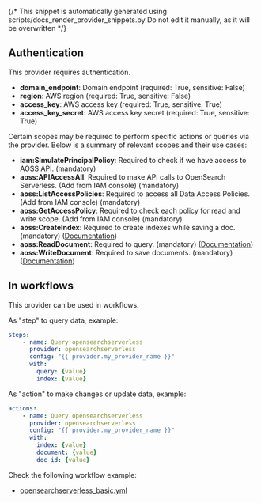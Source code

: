 {/* This snippet is automatically generated using scripts/docs_render_provider_snippets.py 
Do not edit it manually, as it will be overwritten */}

## Authentication
This provider requires authentication.
- **domain_endpoint**: Domain endpoint (required: True, sensitive: False)
- **region**: AWS region (required: True, sensitive: False)
- **access_key**: AWS access key (required: True, sensitive: True)
- **access_key_secret**: AWS access key secret (required: True, sensitive: True)

Certain scopes may be required to perform specific actions or queries via the provider. Below is a summary of relevant scopes and their use cases:
- **iam:SimulatePrincipalPolicy**: Required to check if we have access to AOSS API. (mandatory) 
- **aoss:APIAccessAll**: Required to make API calls to OpenSearch Serverless. (Add from IAM console) (mandatory) 
- **aoss:ListAccessPolicies**: Required to access all Data Access Policies. (Add from IAM console) (mandatory) 
- **aoss:GetAccessPolicy**: Required to check each policy for read and write scope. (Add from IAM console) (mandatory) 
- **aoss:CreateIndex**: Required to create indexes while saving a doc. (mandatory) ([Documentation](https://docs.aws.amazon.com/opensearch-service/latest/developerguide/serverless-genref.html#serverless-operations))
- **aoss:ReadDocument**: Required to query. (mandatory) ([Documentation](https://docs.aws.amazon.com/opensearch-service/latest/developerguide/serverless-genref.html#serverless-operations))
- **aoss:WriteDocument**: Required to save documents. (mandatory) ([Documentation](https://docs.aws.amazon.com/opensearch-service/latest/developerguide/serverless-genref.html#serverless-operations))



## In workflows

This provider can be used in workflows.


As "step" to query data, example:
```yaml
steps:
    - name: Query opensearchserverless
      provider: opensearchserverless
      config: "{{ provider.my_provider_name }}"
      with:
        query: {value}  
        index: {value}  
```


As "action" to make changes or update data, example:
```yaml
actions:
    - name: Query opensearchserverless
      provider: opensearchserverless
      config: "{{ provider.my_provider_name }}"
      with:
        index: {value}  
        document: {value}  
        doc_id: {value}  
```




Check the following workflow example:
- [opensearchserverless_basic.yml](https://github.com/keephq/keep/blob/main/examples/workflows/opensearchserverless_basic.yml)

